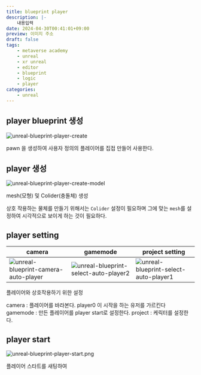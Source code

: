 ```yaml
---
title: blueprint player
description: |-
    내용입력
date: 2024-04-30T00:41:01+09:00
preview: 이미지 주소
draft: false
tags:
    - metaverse academy
    - unreal
    - xr unreal
    - editor
    - blueprint
    - logic
    - player
categories:
    - unreal
---
```


## player blueprint 생성

![unreal-blueprint-player-create](./assets/unreal-blueprint-player-create.png)

pawn 을 생성하여 사용자 정의의 플레이어를 집접 만들어 사용한다.

## player 생성

![unreal-blueprint-player-create-model](./assets/unreal-blueprint-player-create-model.png)

mesh(모형) 및 Colider(충돌체) 생성

상호 작용하는 물체를 만들기 위해서는 ```Colider``` 설정이 필요하며 그에 맞는 ```mesh```를 설정하여 시각적으로 보이게 하는 것이 필요하다.

## player setting

| camera | gamemode | project setting |
| --- | --- | --- |
| ![unreal-blueprint-camera-auto-player](./assets/unreal-blueprint-camera-auto-player.png)  | ![unreal-blueprint-select-auto-player2](./assets/unreal-blueprint-select-auto-player1.png) | ![unreal-blueprint-select-auto-player1](./assets/unreal-blueprint-select-auto-player2.png) |

플레이어와 상호작용하기 위한 설정

camera : 플레이어를 바라본다. player0 이 시작을 하는 유저를 가르킨다\
gamemode : 만든 플레이어를 player start로 설정한다.
project : 케릭터를 설정한다.

## player start

![unreal-blueprint-player-start.png](./assets/unreal-blueprint-player-start.png)

플레이어 스타트를 새팅하여 
